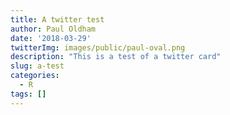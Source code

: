 ```yaml
---
title: A twitter test
author: Paul Oldham
date: '2018-03-29'
twitterImg: images/public/paul-oval.png
description: "This is a test of a twitter card"
slug: a-test
categories:
  - R
tags: []
---
```


